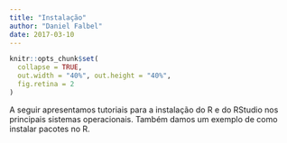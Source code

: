```yaml
---
title: "Instalação"
author: "Daniel Falbel"
date: 2017-03-10
---
```


```r
knitr::opts_chunk$set(
  collapse = TRUE, 
  out.width = "40%", out.height = "40%",
  fig.retina = 2
)
```

A seguir apresentamos tutoriais para a instalação do R e do RStudio nos principais sistemas operacionais. Também damos um exemplo de como instalar pacotes no R.